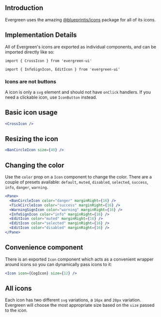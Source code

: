 
## Introduction

Evergreen uses the amazing [@blueprintjs/icons](https://blueprintjs.com/docs/#icons) package for all of its icons.

## Implementation Details

All of Evergreen's icons are exported as individual components, and can be imported directly like so:

 `import { CrossIcon } from 'evergreen-ui'`

 `import { InfoSignIcon, EditIcon } from 'evergreen-ui'`


### Icons are not buttons

A icon is only a `svg` element and should not have `onClick` handlers.
If you need a clickable icon, use `IconButton` instead.

## Basic icon usage

```jsx
<CrossIcon />
```

## Resizing the icon

```jsx
<BanCircleIcon size={40} />
```

## Changing the color

Use the `color` prop on a `Icon` component to change the color.
There are a couple of presets available: `default`, `muted`, `disabled`, `selected`, `success`, `info`, `danger`, `warning`.

```jsx
<Pane>
  <BanCircleIcon color="danger" marginRight={16} />
  <TickCircleIcon color="success" marginRight={16} />
  <WarningSignIcon color="warning" marginRight={16} />
  <InfoSignIcon color="info" marginRight={16} />
  <EditIcon color="muted" marginRight={16} />
  <EditIcon color="selected" marginRight={16} />
  <EditIcon color="disabled" marginRight={16} />
</Pane>
```

## Convenience component

There is an exported `Icon` component which acts as a convenient wrapper around icons so you can dynamically pass icons to it:

```jsx
<Icon icon={CogIcon} size={12} />
```


## All icons

Each icon has two different `svg` variations, a `16px` and `20px` variation.
Evergreen will choose the most appropriate size based on the `size` passed to the icon.

<IconSearch />

<PropsTable of="AddIcon" />
